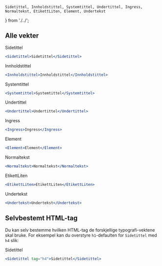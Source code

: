     Sidetittel, Innholdstittel, Systemtittel, Undertittel, Ingress, Normaltekst, EtikettLiten, Element, Undertekst
} from './../';

## Alle vekter

<Example>
    <Sidetittel>Sidetittel</Sidetittel>
</Example>

```jsx
<Sidetittel>Sidetittel</Sidetittel>
```

<Example>
    <Innholdstittel>Innholdstittel</Innholdstittel>
</Example>

```jsx
<Innholdstittel>Innholdstittel</Innholdstittel>
```

<Example>
    <Systemtittel>Systemtittel</Systemtittel>
</Example>

```jsx
<Systemtittel>Systemtittel</Systemtittel>
```

<Example>
    <Undertittel>Undertittel</Undertittel>
</Example>

```jsx
<Undertittel>Undertittel</Undertittel>
```

<Example>
    <Ingress>Ingress</Ingress>
</Example>

```jsx
<Ingress>Ingress</Ingress>
```

<Example>
    <Element>Element</Element>
</Example>

```jsx
<Element>Element</Element>
```

<Example>
    <Normaltekst>Normaltekst</Normaltekst>
</Example>

```jsx
<Normaltekst>Normaltekst</Normaltekst>
```

<Example>
    <EtikettLiten>EtikettLiten</EtikettLiten>
</Example>

```jsx
<EtikettLiten>EtikettLiten</EtikettLiten>
```

<Example>
    <Undertekst>Undertekst</Undertekst>
</Example>

```jsx
<Undertekst>Undertekst</Undertekst>
```

## Selvbestemt HTML-tag

Du kan selv bestemme hvilken HTML-tag de forskjellige typografi-vektene skal bruke. For eksempel kan du overstyre `h1`-defaulten for 
`Sidetittel` med `h4` slik:

<Example>
    <Sidetittel tag="h4">Sidetittel</Sidetittel>
</Example>

```jsx
<Sidetittel tag="h4">Sidetittel</Sidetittel>
```
